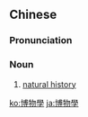 {{also|博物学}}
==Chinese==
{{zh-forms|s=博物学|type=21}}

===Pronunciation===
{{zh-pron
|m=bówùxué
|mn=phok-bu̍t-ha̍k
|cat=n
}}

===Noun===
{{zh-noun}}

# [[natural history]]

[[ko:博物學]]
[[ja:博物學]]